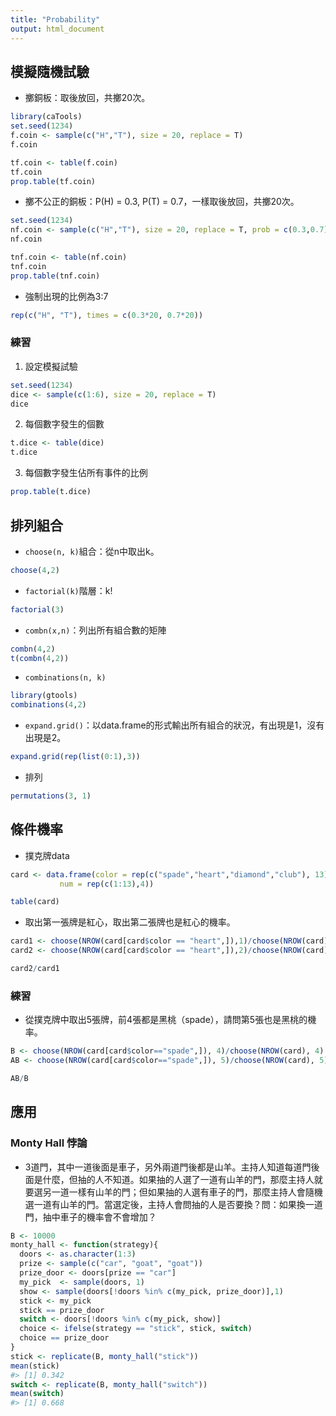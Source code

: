 ```yaml
---
title: "Probability"
output: html_document
---
```


## 模擬隨機試驗
- 擲銅板：取後放回，共擲20次。
```r
library(caTools)
set.seed(1234)
f.coin <- sample(c("H","T"), size = 20, replace = T)
f.coin
```

```r
tf.coin <- table(f.coin)
tf.coin
prop.table(tf.coin)
```

- 擲不公正的銅板：P(H) = 0.3, P(T) = 0.7，一樣取後放回，共擲20次。
```r
set.seed(1234)
nf.coin <- sample(c("H","T"), size = 20, replace = T, prob = c(0.3,0.7))
nf.coin
```

```r
tnf.coin <- table(nf.coin)
tnf.coin
prop.table(tnf.coin)
```

  - 強制出現的比例為3:7
```r
rep(c("H", "T"), times = c(0.3*20, 0.7*20))
```
  
### 練習
1. 設定模擬試驗
```r
set.seed(1234)
dice <- sample(c(1:6), size = 20, replace = T)
dice
```

2. 每個數字發生的個數
```r
t.dice <- table(dice)
t.dice
```

3. 每個數字發生佔所有事件的比例
```r
prop.table(t.dice)
```

## 排列組合
- ```choose(n, k)```組合：從n中取出k。
```r
choose(4,2)
```

- ```factorial(k)```階層：k!
```r
factorial(3)
```

- ```combn(x,n)```：列出所有組合數的矩陣
```r
combn(4,2)
t(combn(4,2))
```
  - ```combinations(n, k)```
```r
library(gtools)
combinations(4,2)
```

- ```expand.grid()```：以data.frame的形式輸出所有組合的狀況，有出現是1，沒有出現是2。
```r
expand.grid(rep(list(0:1),3))
```

- 排列
```r
permutations(3, 1)
```


## 條件機率
- 撲克牌data
```r
card <- data.frame(color = rep(c("spade","heart","diamond","club"), 13),
           num = rep(c(1:13),4))

table(card)
```

- 取出第一張牌是紅心，取出第二張牌也是紅心的機率。
```r
card1 <- choose(NROW(card[card$color == "heart",]),1)/choose(NROW(card),1)
card2 <- choose(NROW(card[card$color == "heart",]),2)/choose(NROW(card),2)

card2/card1
```

### 練習
- 從撲克牌中取出5張牌，前4張都是黑桃（spade），請問第5張也是黑桃的機率。
```r
B <- choose(NROW(card[card$color=="spade",]), 4)/choose(NROW(card), 4)
AB <- choose(NROW(card[card$color=="spade",]), 5)/choose(NROW(card), 5)

AB/B
```

## 應用
### Monty Hall 悖論
- 3道門，其中一道後面是車子，另外兩道門後都是山羊。主持人知道每道門後面是什麼，但抽的人不知道。如果抽的人選了一道有山羊的門，那麼主持人就要選另一道一樣有山羊的門；但如果抽的人選有車子的門，那麼主持人會隨機選一道有山羊的門。當選定後，主持人會問抽的人是否要換？問：如果換一道門，抽中車子的機率會不會增加？

```r
B <- 10000
monty_hall <- function(strategy){
  doors <- as.character(1:3)
  prize <- sample(c("car", "goat", "goat"))
  prize_door <- doors[prize == "car"]
  my_pick  <- sample(doors, 1)
  show <- sample(doors[!doors %in% c(my_pick, prize_door)],1)
  stick <- my_pick
  stick == prize_door
  switch <- doors[!doors %in% c(my_pick, show)]
  choice <- ifelse(strategy == "stick", stick, switch)
  choice == prize_door
}
stick <- replicate(B, monty_hall("stick"))
mean(stick)
#> [1] 0.342
switch <- replicate(B, monty_hall("switch"))
mean(switch)
#> [1] 0.668
```

